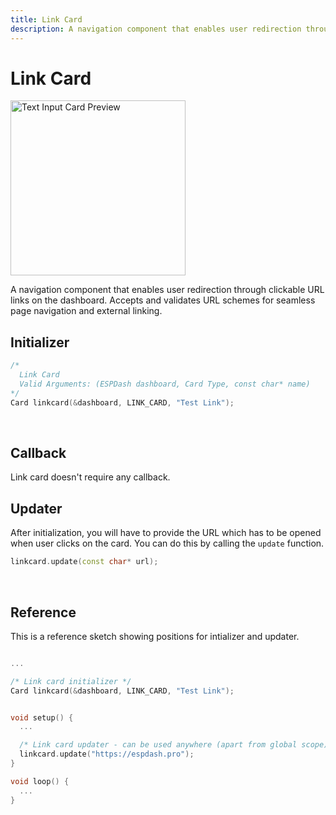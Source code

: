 ```yaml
---
title: Link Card
description: A navigation component that enables user redirection through clickable URL links on the dashboard. Accepts and validates URL schemes for seamless page navigation and external linking.
---
```



# Link Card

<ProCallout />

<img className="card-preview" src="/img/v4/link-card.png" width="280px" alt="Text Input Card Preview" />

A navigation component that enables user redirection through clickable URL links on the dashboard. Accepts and validates URL schemes for seamless page navigation and external linking.

## Initializer

```cpp
/* 
  Link Card
  Valid Arguments: (ESPDash dashboard, Card Type, const char* name)
*/
Card linkcard(&dashboard, LINK_CARD, "Test Link");
```

<br/>

## Callback

<Callout>
Link card doesn't require any callback.
</Callout>

<br/>

## Updater

After initialization, you will have to provide the URL which has to be opened when user clicks on the card. You can do this by calling the `update` function.

```cpp
linkcard.update(const char* url);
```

<br/>

## Reference

This is a reference sketch showing positions for intializer and updater.


```cpp

...

/* Link card initializer */
Card linkcard(&dashboard, LINK_CARD, "Test Link");


void setup() {
  ...

  /* Link card updater - can be used anywhere (apart from global scope) */
  linkcard.update("https://espdash.pro");
}

void loop() {
  ...
}

```
